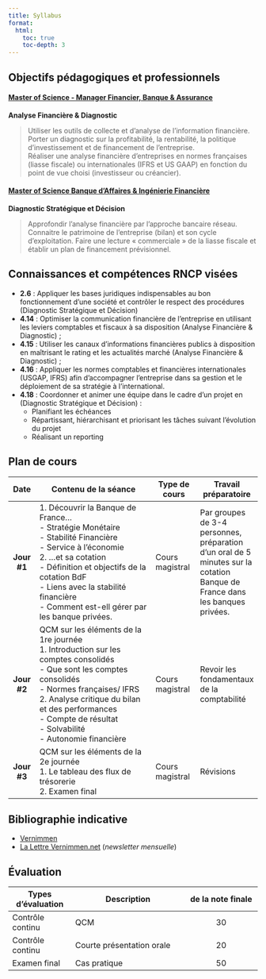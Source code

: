 ---
title: Syllabus
format: 
  html:
    toc: true
    toc-depth: 3
---

## Objectifs pédagogiques et professionnels

#### [Master of Science - Manager Financier, Banque & Assurance](https://www.inseec.com/program/msc-manager-financier-banque-assurance/)

**Analyse Financière & Diagnostic**

> Utiliser les outils de collecte et d’analyse de l’information financière.
> Porter un diagnostic sur la profitabilité, la rentabilité, la politique d’investissement et de financement de l’entreprise.  
> Réaliser une analyse financière d’entreprises en normes françaises (liasse fiscale) ou internationales (IFRS et US GAAP) en fonction du point de vue choisi (investisseur ou créancier).

#### [Master of Science Banque d’Affaires & Ingénierie Financière](https://www.inseec.com/program/msc-banque-daffaires-ingenierie-financiere/)

**Diagnostic Stratégique et Décision**

> Approfondir l’analyse financière par l’approche bancaire réseau.
> Connaitre le patrimoine de l’entreprise (bilan) et son cycle d’exploitation.
> Faire une lecture « commerciale » de la liasse fiscale et établir un plan de financement prévisionnel.

## Connaissances et compétences RNCP visées

- **2.6** : Appliquer les bases juridiques indispensables au bon fonctionnement d’une société et contrôler le respect des procédures (Diagnostic Stratégique et Décision)
- **4.14** : Optimiser la communication financière de l’entreprise en utilisant les leviers comptables et fiscaux à sa disposition (Analyse Financière & Diagnostic) ;
- **4.15** : Utiliser les canaux d’informations financières publics à disposition en maîtrisant le rating et les actualités marché (Analyse Financière & Diagnostic) ;
- **4.16** : Appliquer les normes comptables et financières internationales (USGAP, IFRS) afin d’accompagner l’entreprise dans sa gestion et le déploiement de sa stratégie à l’international.
- **4.18** : Coordonner et animer une équipe dans le cadre d’un projet en (Diagnostic Stratégique et Décision) :
  - Planifiant les échéances
  - Répartissant, hiérarchisant et priorisant les tâches suivant l’évolution du projet
  - Réalisant un reporting

## Plan de cours

| Date        | Contenu de la séance                                | Type de cours      | Travail préparatoire |
| :---------: | --------------------------------------------------- | ------------------ | -------------------- |
| **Jour #1** | 1. Découvrir la Banque de France… <br> - Stratégie Monétaire <br> - Stabilité Financière <br> - Service à l’économie <br> 2. …et sa cotation <br> - Définition et objectifs de la cotation BdF <br> - Liens avec la stabilité financière <br> - Comment est-ell gérer par les banque privées.   | Cours magistral | Par groupes de 3-4 personnes, préparation d’un oral de 5 minutes sur la cotation Banque de France dans les banques privées. |
| **Jour #2** | QCM sur les éléments de la 1re journée <br> 1. Introduction sur les comptes consolidés <br> - Que sont les comptes consolidés <br> - Normes françaises/ IFRS <br> 2. Analyse critique du bilan et des performances <br> - Compte de résultat <br> - Solvabilité <br> -  Autonomie financière | Cours magistral | Revoir les fondamentaux de la comptabilité |
| **Jour #3** | QCM sur les éléments de la 2e journée <br> 1. Le tableau des flux de trésorerie <br> 2. Examen final | Cours magistral | Révisions |


## Bibliographie indicative

- [Vernimmen](https://www.vernimmen.net/Vernimmen/Qu_est_ce_que_le_vernimmen.php)
- [La Lettre Vernimmen.net](https://www.vernimmen.net/Lire/Lettre_Vernimmen.php) (_newsletter mensuelle_)

## Évaluation 

| Types d’évaluation | Description                       | $%$ de la note finale |
| ------------------ | --------------------------------- | :-------------------: |
| Contrôle continu   | QCM                               |        30 $%$         |
| Contrôle continu   | Courte présentation orale         |        20 $%$         |
| Examen final       | Cas pratique                      |        50 $%$         |